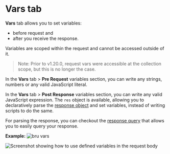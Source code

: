 # Vars tab

**Vars** tab allows you to set variables:
 - before request and
 - after you receive the response.

Variables are scoped within the request and cannot be accessed outside of it.

> Note: Prior to v1.20.0, request vars were accessible at the collection scope, but this is no longer the case.

In the **Vars** tab > **Pre Request** variables section, you can write any strings, numbers or any valid JavaScript literal.

In the **Vars** tab > **Post Response** variables section, you can write any valid JavaScript expression. The `res` object is available, allowing you to declaratively parse the [response object](/scripting/response/response-object) and set variables, instead of writing scripts to do the same.

For parsing the response, you can checkout the [response query](/scripting/response/response-query) that allows you to easily query your response.

**Example:**
![bru vars](/screenshots/vars.webp)

![Screenshot showing how to use defined variables in the request body](/screenshots/set-vars.webp)
